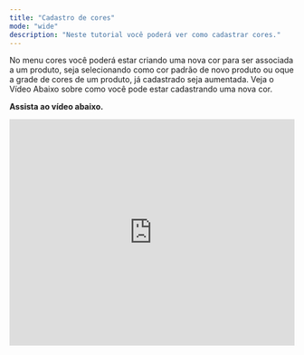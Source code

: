 ```yaml
---
title: "Cadastro de cores"
mode: "wide"
description: "Neste tutorial você poderá ver como cadastrar cores."
---
```


No menu cores você poderá estar criando uma nova cor para ser associada a um produto, seja selecionando como cor padrão de novo produto ou oque a grade de cores de um produto, já cadastrado seja aumentada. Veja o Vídeo Abaixo sobre como você pode estar cadastrando uma nova cor.

**Assista ao vídeo abaixo.**

<iframe width="100%" height="400" src="https://www.youtube.com/embed/7UUwK5ikYNk" title="Como cadastrar cor | Menu Produtos. Diversos cores" frameborder="0" allow="accelerometer; autoplay; clipboard-write; encrypted-media; gyroscope; picture-in-picture; web-share" referrerpolicy="strict-origin-when-cross-origin" allowfullscreen />